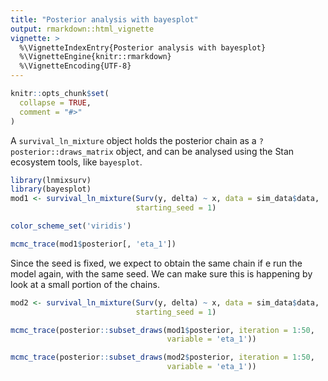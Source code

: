 ```yaml
---
title: "Posterior analysis with bayesplot"
output: rmarkdown::html_vignette
vignette: >
  %\VignetteIndexEntry{Posterior analysis with bayesplot}
  %\VignetteEngine{knitr::rmarkdown}
  %\VignetteEncoding{UTF-8}
---
```


```r
knitr::opts_chunk$set(
  collapse = TRUE,
  comment = "#>"
)
```

A `survival_ln_mixture` object holds the posterior chain as a `?posterior::draws_matrix` object, and
can be analysed using the Stan ecosystem tools, like `bayesplot`.

```r
library(lnmixsurv)
library(bayesplot)
mod1 <- survival_ln_mixture(Surv(y, delta) ~ x, data = sim_data$data,
                            starting_seed = 1)

color_scheme_set('viridis')

mcmc_trace(mod1$posterior[, 'eta_1'])
```

Since the seed is fixed, we expect to obtain the same chain if e run the model again, with the same seed. We can make sure this is happening by look at a small portion of the chains.
```r
mod2 <- survival_ln_mixture(Surv(y, delta) ~ x, data = sim_data$data, 
                            starting_seed = 1)

mcmc_trace(posterior::subset_draws(mod1$posterior, iteration = 1:50,
                                   variable = 'eta_1'))

mcmc_trace(posterior::subset_draws(mod2$posterior, iteration = 1:50, 
                                   variable = 'eta_1'))
```
